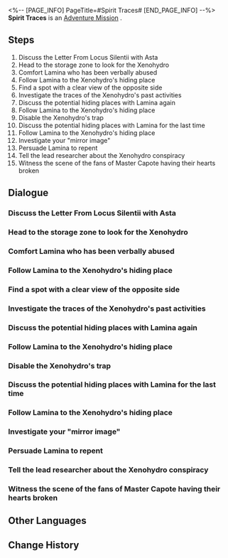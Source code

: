 <%-- [PAGE_INFO]
PageTitle=#Spirit Traces#
[END_PAGE_INFO] --%>
{{Stub|Dialogue, characters, and location(s)}}
{{Mission Infobox
|id            = 2000108
|title         = 
|image         = Mission Spirit Traces.png
|type          = Adventure
|event_name    = 
|chapter       = 
|requirements  = 
* [[Adventure Mission]] ''[[Ever-Changing]]'' completed
* Reach [[Trailblaze Level]] 19
|summary       = After the Xenohydro escapes, you and Lamina continue the pursuit. After thwarting the Xenohydro's plan to replace you, Lamina tells you why she conspired with it.
|characters    = <!--characters that appear in this mission-->
|startLocation = <!--location as it intially appears on the mission screen-->
|world         = <!--i.e. Penacony-->
|area          = <!--i.e. A Child's Dream-->
|prev          = 
|next          = Spirit Traces
|exp           = 
|credits       = 
|stellarJade   = 
|other         = 
}}
'''Spirit Traces''' is an [[Adventure Mission]]<!--in [world]-->.

==Steps==
# Discuss the Letter From Locus Silentii with Asta
# Head to the storage zone to look for the Xenohydro
# Comfort Lamina who has been verbally abused
# Follow Lamina to the Xenohydro's hiding place
# Find a spot with a clear view of the opposite side
# Investigate the traces of the Xenohydro's past activities
# Discuss the potential hiding places with Lamina again
# Follow Lamina to the Xenohydro's hiding place
# Disable the Xenohydro's trap
# Discuss the potential hiding places with Lamina for the last time
# Follow Lamina to the Xenohydro's hiding place
# Investigate your "mirror image"
# Persuade Lamina to repent
# Tell the lead researcher about the Xenohydro conspiracy
# Witness the scene of the fans of Master Capote having their hearts broken

<!--
==Gameplay Notes==

--><!--
==Trial Character==

-->
==Dialogue==
{{Stub Dialogue}}
===Discuss the Letter From Locus Silentii with Asta===
{{Mission Description|type=adventure|location=<!--to be added-->|Asta claims to have received a secret letter written by a Cryptologist From Locus Silentii, which not only revealed the whereabouts of the Xenohydro that had been missing for a long time but also tacitly implicates that someone in the space station has been covering up for the escaped Curio. The cautious lead researcher asks you to investigate.}}
{{Dialogue Start}}
:{{tx}}
{{Dialogue End}}

===Head to the storage zone to look for the Xenohydro===
{{Mission Description|type=adventure|location=<!--to be added-->|update|The secret letter indicates that the Xenohydro is active in the storage zone. Investigate this zone to see if you can find any clues.}}
{{Dialogue Start}}
:{{tx}}
{{Dialogue End}}

===Comfort Lamina who has been verbally abused===
{{Mission Description|type=adventure|location=<!--to be added-->|update|The Xenohydro doesn't show up, but you happen to witness Master Capote, a person of much renown in the space station, verbally abusing Lamina, the researcher from the Department of Ecology, who has been in the storage zone for a long time. Your words of comfort touch her, so she offers you help in finding the Xenohydro.}}
{{Dialogue Start}}
:{{tx}}
{{Dialogue End}}

===Follow Lamina to the Xenohydro's hiding place===
{{Mission Description|type=adventure|location=<!--to be added-->|update|Lamina keeps her promise and helps you look for the Xenohydro. After arriving at its first potential hiding place, you decide to wait here... Although you know you might find nothing in the end.}}
{{Dialogue Start}}
:{{tx}}
{{Dialogue End}}

===Find a spot with a clear view of the opposite side===
{{Mission Description|type=adventure|location=<!--to be added-->|update|Lamina keeps her promise and helps you look for the Xenohydro. After arriving at its first potential hiding place, you decide to wait here... Although you know you might find nothing in the end.}}
{{Dialogue Start}}
:{{tx}}
{{Dialogue End}}

===Investigate the traces of the Xenohydro's past activities===
{{Mission Description|type=adventure|location=<!--to be added-->|update|Lamina keeps her promise and helps you look for the Xenohydro. After arriving at its first potential hiding place, you decide to wait here... Although you know you might find nothing in the end.}}
{{Dialogue Start}}
:{{tx}}
{{Dialogue End}}

===Discuss the potential hiding places with Lamina again===
{{Mission Description|type=adventure|location=<!--to be added-->|update|You have gained nothing at the first of the suspected hiding places. Lamina keeps her promise and helps you look for the Xenohydro. Under her guidance, you step into the trap set by the Xenohydro. Thankfully, Lamina brought some healing potions with her. The surprise monster attack turns out to be a fabricated pitfall.<br />After a series of failures, you decide to change your strategy and re-examine the Letter From Locus Silentii. You head to the place the letter points out, and you won't miss again this time.}}
{{Dialogue Start}}
:{{tx}}
{{Dialogue End}}

===Follow Lamina to the Xenohydro's hiding place===
{{Mission Description|type=adventure|location=<!--to be added-->|update|You have gained nothing at the first of the suspected hiding places. Lamina keeps her promise and helps you look for the Xenohydro. Under her guidance, you step into the trap set by the Xenohydro. Thankfully, Lamina brought some healing potions with her. The surprise monster attack turns out to be a fabricated pitfall.<br />After a series of failures, you decide to change your strategy and re-examine the Letter From Locus Silentii. You head to the place the letter points out, and you won't miss again this time.}}
{{Dialogue Start}}
:{{tx}}
{{Dialogue End}}

===Disable the Xenohydro's trap===
{{Mission Description|type=adventure|location=<!--to be added-->|update|You have gained nothing at the first of the suspected hiding places. Lamina keeps her promise and helps you look for the Xenohydro. Under her guidance, you step into the trap set by the Xenohydro. Thankfully, Lamina brought some healing potions with her. The surprise monster attack turns out to be a fabricated pitfall.<br />After a series of failures, you decide to change your strategy and re-examine the Letter From Locus Silentii. You head to the place the letter points out, and you won't miss again this time.}}
{{Dialogue Start}}
:{{tx}}
{{Dialogue End}}

===Discuss the potential hiding places with Lamina for the last time===
{{Mission Description|type=adventure|location=<!--to be added-->|update|You have gained nothing at the first of the suspected hiding places. Lamina keeps her promise and helps you look for the Xenohydro. Under her guidance, you step into the trap set by the Xenohydro. Thankfully, Lamina brought some healing potions with her. The surprise monster attack turns out to be a fabricated pitfall.<br />After a series of failures, you decide to change your strategy and re-examine the Letter From Locus Silentii. You head to the place the letter points out, and you won't miss again this time.}}
{{Dialogue Start}}
:{{tx}}
{{Dialogue End}}

===Follow Lamina to the Xenohydro's hiding place===
{{Mission Description|type=adventure|location=<!--to be added-->|update|You have gained nothing at the first of the suspected hiding places. Lamina keeps her promise and helps you look for the Xenohydro. Under her guidance, you step into the trap set by the Xenohydro. Thankfully, Lamina brought some healing potions with her. The surprise monster attack turns out to be a fabricated pitfall.<br />After a series of failures, you decide to change your strategy and re-examine the Letter From Locus Silentii. You head to the place the letter points out, and you won't miss again this time.}}
{{Dialogue Start}}
:{{tx}}
{{Dialogue End}}

===Investigate your "mirror image"===
{{Mission Description|type=adventure|location=<!--to be added-->|update|The Xenohydro finally shows up, looking exactly like you.<br />It turns out, Lamina is the traitor mentioned in the secret letter.<br />From the moment you started the investigation, she planned to lure you here and let the Xenohydro take your place.}}
{{Dialogue Start}}
:{{tx}}
{{Dialogue End}}

===Persuade Lamina to repent===
{{Mission Description|type=adventure|location=<!--to be added-->|update|After thwarting the Xenohydro's plan to replace you, Lamina tells you why she conspired with it.<br />Now you need to decide what to do with the two of them.}}
{{Dialogue Start}}
:{{tx}}
{{Dialogue End}}

===Tell the lead researcher about the Xenohydro conspiracy===
{{Mission Description|type=adventure|location=<!--to be added-->|update|You've decided on what to do with Lamina and the Xenohydro. After telling Asta about their conspiracy, you find that the lead researcher already knows everything. More precisely, she seemingly orchestrated it all.<br />By casting you as an actor in her little play, she managed to make the lost researcher see the error of her ways.}}
{{Dialogue Start}}
:{{tx}}
{{Dialogue End}}

===Witness the scene of the fans of Master Capote having their hearts broken===
{{Mission Description|type=adventure|location=<!--to be added-->|update|Through Asta's effort and with your help, Lamina understands the meaning of independence.<br />Master Capote is the only loser in this incident.}}
{{Dialogue Start}}
:{{tx}}
{{Dialogue End}}

==Other Languages==
{{Other Languages
|en   = Spirit Traces
|zhs  = 魈魅寻踪
|zht  = 魈魅尋蹤
|ja   = 魑魅魍魎はいずこ
|ko   = 도깨비 추적
|es   = La búsqueda de la Xenocriatura
|fr   = Sur les traces d'un esprit
|ru   = Искатели духов
|th   = เฟ้นหาวิญญาณ
|vi   = Tìm Kiếm Linh Hồn
|de   = Geistspuren
|id   = Pengejaran Roh
|pt   = Rastros de Espírito
}}

==Change History==
{{Change History|1.0}}
